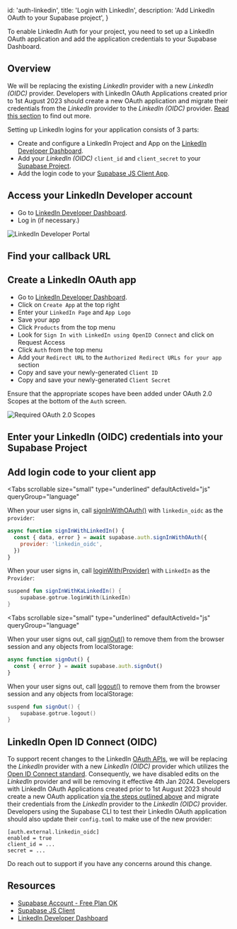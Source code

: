 
  id: 'auth-linkedin',
  title: 'Login with LinkedIn',
  description: 'Add LinkedIn OAuth to your Supabase project',
}

To enable LinkedIn Auth for your project, you need to set up a LinkedIn OAuth application and add the application credentials to your Supabase Dashboard.

## Overview

<Admonition type="caution" label="update">

We will be replacing the existing _LinkedIn_ provider with a new _LinkedIn (OIDC)_ provider. Developers with LinkedIn OAuth Applications created prior to 1st August 2023 should create a new OAuth application and migrate their credentials from the _LinkedIn_ provider to the _LinkedIn (OIDC)_ provider. [Read this section](/docs/guides/auth/social-login/auth-linkedin#linkedin-open-id-connect-oidc) to find out more.

</Admonition>

Setting up LinkedIn logins for your application consists of 3 parts:

- Create and configure a LinkedIn Project and App on the [LinkedIn Developer Dashboard](https://www.linkedin.com/developers/apps).
- Add your _LinkedIn (OIDC)_ `client_id` and `client_secret` to your [Supabase Project](https://supabase.com/dashboard).
- Add the login code to your [Supabase JS Client App](https://github.com/supabase/supabase-js).

## Access your LinkedIn Developer account

- Go to [LinkedIn Developer Dashboard](https://www.linkedin.com/developers/apps).
- Log in (if necessary.)

![LinkedIn Developer Portal](/docs/img/guides/auth-linkedin/linkedin_developers_page.png)

## Find your callback URL

<SocialProviderSetup provider="LinkedIn" />

## Create a LinkedIn OAuth app

- Go to [LinkedIn Developer Dashboard](https://www.linkedin.com/developers/apps).
- Click on `Create App` at the top right
- Enter your `LinkedIn Page` and `App Logo`
- Save your app
- Click `Products` from the top menu
- Look for `Sign In with LinkedIn using OpenID Connect` and click on Request Access
- Click `Auth` from the top menu
- Add your `Redirect URL` to the `Authorized Redirect URLs for your app` section
- Copy and save your newly-generated `Client ID`
- Copy and save your newly-generated `Client Secret`

Ensure that the appropriate scopes have been added under OAuth 2.0 Scopes at the bottom of the `Auth` screen.

![Required OAuth 2.0 Scopes](/docs/img/guides/auth-linkedin/oauth-scopes.png)

## Enter your LinkedIn (OIDC) credentials into your Supabase Project

<SocialProviderSettingsSupabase provider="LinkedIn (OIDC)" />

## Add login code to your client app

<Tabs
  scrollable
  size="small"
  type="underlined"
  defaultActiveId="js"
  queryGroup="language"
>
<TabPanel id="js" label="JavaScript">

When your user signs in, call [signInWithOAuth()](/docs/reference/javascript/auth-signinwithoauth) with `linkedin_oidc` as the `provider`:

```js
async function signInWithLinkedIn() {
  const { data, error } = await supabase.auth.signInWithOAuth({
    provider: 'linkedin_oidc',
  })
}
```

</TabPanel>
<TabPanel id="kotlin" label="Kotlin">

When your user signs in, call [loginWith(Provider)](/docs/reference/kotlin/auth-signinwithoauth) with `LinkedIn` as the `Provider`:

```kotlin
suspend fun signInWithKaLinkedIn() {
	supabase.gotrue.loginWith(LinkedIn)
}
```

</TabPanel>
</Tabs>

<Tabs
  scrollable
  size="small"
  type="underlined"
  defaultActiveId="js"
  queryGroup="language"
>
<TabPanel id="js" label="JavaScript">

When your user signs out, call [signOut()](/docs/reference/javascript/auth-signout) to remove them from the browser session and any objects from localStorage:

```js
async function signOut() {
  const { error } = await supabase.auth.signOut()
}
```

</TabPanel>
<TabPanel id="kotlin" label="Kotlin">

When your user signs out, call [logout()](/docs/reference/kotlin/auth-signout) to remove them from the browser session and any objects from localStorage:

```kotlin
suspend fun signOut() {
	supabase.gotrue.logout()
}
```

</TabPanel>
</Tabs>

## LinkedIn Open ID Connect (OIDC)

To support recent changes to the LinkedIn [OAuth APIs](https://learn.microsoft.com/en-us/linkedin/shared/authentication/authorization-code-flow?context=linkedin%2Fcontext&tabs=HTTPS1), we will be replacing the _LinkedIn_ provider with a new _LinkedIn (OIDC)_ provider which utilizes the [Open ID Connect standard](https://learn.microsoft.com/en-us/linkedin/consumer/integrations/self-serve/sign-in-with-linkedin-v2#validating-id-tokens). Consequently, we have disabled edits on the _LinkedIn_ provider and will be removing it effective 4th Jan 2024. Developers with LinkedIn OAuth Applications created prior to 1st August 2023 should create a new OAuth application [via the steps outlined above](/docs/guides/auth/social-login/auth-linkedin#create-a-linkedin-oauth-app) and migrate their credentials from the _LinkedIn_ provider to the _LinkedIn (OIDC)_ provider. Developers using the Supabase CLI to test their LinkedIn OAuth application should also update their `config.toml` to make use of the new provider:

```
[auth.external.linkedin_oidc]
enabled = true
client_id = ...
secret = ...
```

Do reach out to support if you have any concerns around this change.

## Resources

- [Supabase Account - Free Plan OK](https://supabase.com)
- [Supabase JS Client](https://github.com/supabase/supabase-js)
- [LinkedIn Developer Dashboard](https://api.LinkedIn.com/apps)


